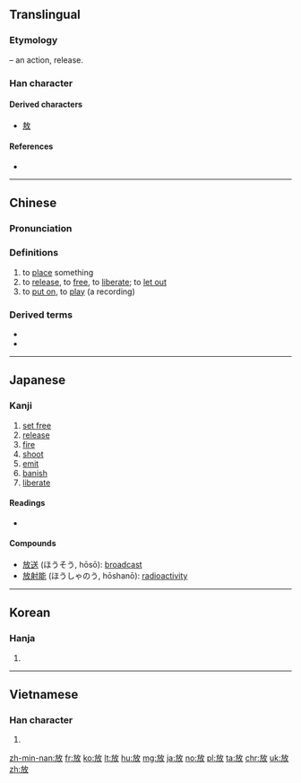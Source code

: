 {{also|fang}}
==Translingual==
{{stroke order|strokes=8}}

===Etymology===
{{Han compound|方|攴|alt2=攵|t2=hand, action|ls=psc|c1=p|c2=s}} – an action, release.

===Han character===
{{Han char|rn=66|rad=攴|as=04|sn=8|four=08240|canj=YSOK|ids=⿰方攵}}

====Derived characters====
* [[敖]]

====References====
* {{Han ref|kx=0469.030|dkj=13133|dj=0818.050|hdz=21451.110|uh=653E|ud=25918|bh=A9F1|bd=43505}}

----

==Chinese==
{{zh-forms}}

===Pronunciation===
{{zh-pron
|m=fàng
|c=fong3,fong2
|h=pfs=piong
|md=
|mn=hòng/pàng
|w=
|mc=y
|oc=y
|cat=v
}}

===Definitions===
{{zh-hanzi}}

# to [[place]] something
# to [[release]], to [[free]], to [[liberate]]; to [[let out]]
# to [[put on]], to [[play]] (a recording)

===Derived terms===
* {{zh-l|放屁|tr=fàngpì}}
* {{zh-l|放射性|tr=fàngshèxìng}}

----

==Japanese==

===Kanji===
{{ja-kanji|grade=3|rs=攴04}}

# [[set free]]
# [[release]]
# [[fire]]
# [[shoot]]
# [[emit]]
# [[banish]]
# [[liberate]]

====Readings====
* {{ja-readings|goon=[[ほう]] (hō)|kanon=[[ほう]] (hō)|kun=[[はなす]] (hanasu), [[はなつ]] (hanatsu), [[ゆるす]] (yurusu)}}

====Compounds====
* [[放送]] (ほうそう, hōsō): [[broadcast]]
* [[放射能]] (ほうしゃのう, hōshanō): [[radioactivity]]

----

==Korean==

===Hanja===
{{ko-hanja|hangeul=방|eumhun=|rv=bang|mr=pang|y=pang}}

# {{defn|lang=ko|sort=攴04}}

----

==Vietnamese==

===Han character===
{{vi-hantu|[[phóng]], [[phúng]], [[phưng]]|rs=攴04}}

# {{defn|lang=vi|sort=攴04}}

[[zh-min-nan:放]]
[[fr:放]]
[[ko:放]]
[[lt:放]]
[[hu:放]]
[[mg:放]]
[[ja:放]]
[[no:放]]
[[pl:放]]
[[ta:放]]
[[chr:放]]
[[uk:放]]
[[zh:放]]